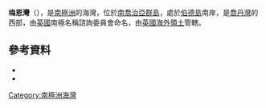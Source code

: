 {{coord|54|1|S|38|3|W|source:GNIS|display=title}}

'''梅恩灣'''（{{lang-en|Main Bay}}），是[[南極洲|南極洲]]的海灣，位於[[南喬治亞群島|南喬治亞群島]]，處於[[伯德島_(南喬治亞群島)|伯德島]]南岸，是[[喬丹灣|喬丹灣]]的西部，由[[英國|英國]]南極名稱諮詢委員會命名，由[[英國海外領土|英國海外領土]]管轄。

==參考資料==
*{{cite gnis | type = antarid | id = 9298| name = Main Bay | accessdate = 2013-07-29}}
*{{usgs-gazetteer|id=9298}}

{{Antarctica-geo-stub}}
[[Category:南極洲海灣|Category:南極洲海灣]]